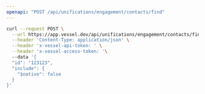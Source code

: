 ```yaml
---
openapi: "POST /api/unifications/engagement/contacts/find"
---
```


<RequestExample>

```bash Request
curl --request POST \
  --url https://app.vessel.dev/api/unifications/engagement/contacts/find \
  --header 'Content-Type: application/json' \
  --header 'x-vessel-api-token: ' \
  --header 'x-vessel-access-token: '\ 
  --data '{
  "id": "123123",
  "include": {
    "$native": false
  }
}'
```

</RequestExample>


      